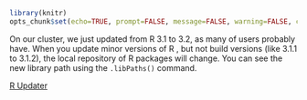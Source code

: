 ```r
library(knitr)
opts_chunk$set(echo=TRUE, prompt=FALSE, message=FALSE, warning=FALSE, comment="", results='hide')
```

On our cluster, we just updated from R 3.1 to 3.2, as many of users probably have.  When you update minor versions of R , but not build versions (like 3.1.1 to 3.1.2), the local repository of R packages will change.  You can see the new library path using the `.libPaths()` command.


[R Updater](https://gist.github.com/muschellij2/c1a76a692e8e9b110ccd)